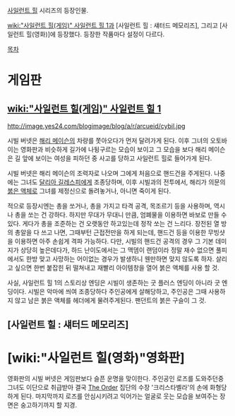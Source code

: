 [[사일런트 힐]] 시리즈의 등장인물.

[[wiki:"사일런트 힐(게임)" 사일런트 힐 1]]과 [사일런트 힐 : 섀터드 메모리즈], 그리고 [사일런트 힐(영화)]에 등장했다. 등장한 작품마다 설정이 다르다.

[[목차]]

= 게임판 =
== [[wiki:"사일런트 힐(게임)" 사일런트 힐 1]] ==
http://image.yes24.com/blogimage/blog/a/r/arcueid/cybil.jpg

시빌 버넷은 [[해리 메이슨]]의 차량를 쫏아오다가 먼저 달려가게 된다. 이후 그녀의 오토바이는 영화판과 비슷하게 길가에 나뒹구르는 모습이 보이고 그 모습을 보다 해리 메이슨은 길 앞에 보이는 여성을 피하던 중 사고를 당하고 사일런트 힐로 들어가게 된다.

시빌 버넷은 해리 메이슨의 조력자로 나오며 그에게 처음으로 핸드건을 주게된다. 나중에는 그녀도 [[달리아 길레스피]]에게 조종당하며, 이후 시빌과의 전투에서, 해리가 의문의 [[붉은 액체]]로 그녀를 제정신으로 돌려놓거나, 아니면 죽이게 된다. 

적으로 등장시엔는 총을 쏘거나, 총을 가지고 타격 공격, 목조르기 등을 사용하며, 역시나 총을 쏘는 건 강하다. 하지만 무대가 무대니 만큼, 엄폐물을 이용하면 바보로 만들 수 있다. 게다가 총을 조준하는 건 오랫동안 하고있는데 정작 쏘는 건 느리다. 장전된 열 방의 총알을 다 쓰고 나면, 그때부턴 근접전만을 하게 되는데, 핸드건 등을 이용한 무빙샷을 이용하면 아주 손쉽게 격파 가능하다. 다만, 시빌의 핸드건 공격의 경우 그 기본 데미지가 상당히 높은데다가, 하드 난이도에서는 그 맥뎀이 랜덤이라 정말 재수 없으면 풀피에서도 한방 맞고 사망하는 어이없는 경우가 발생하니 웬만하면 맞지 않도록 하자. 살리고 싶으면 한번 붙잡힌 뒤 떨쳐내고 재빨리 아이템창을 열어 붉은 액체를 사용 할 것.

사실, 사일런트 힐 1의 스토리상 엔딩은 시빌이 생존하는 굿 플러스 엔딩이 아니라 굿 엔딩이다. 시빌은 악마에 씌여 조종당하다 주인공에게 살해당하고, 주인공은 그때 사용하지 않고 남은 붉은 액체를 헤더에게 물려주게된다. 팬던트의 붉은 구슬이 그 것.

== [사일런트 힐 : 섀터드 메모리즈] ==

= [wiki:"사일런트 힐(영화)"영화판] =
영화판의 시빌 버넷은 게임판보다 슬픈 운명을 맞이한다. 주인공인 로즈를 도와주던중 그녀도 이단으로 취급받아 결국 [[The Order]] 집단의 수장 '크리스타벨라'의 손에 화형당하게 된다. 마지막까지 로즈를 안심시키려고 익어가는 얼굴로 웃는 모습을 보여주는 장면은 숭고하기까지 할 지경.
